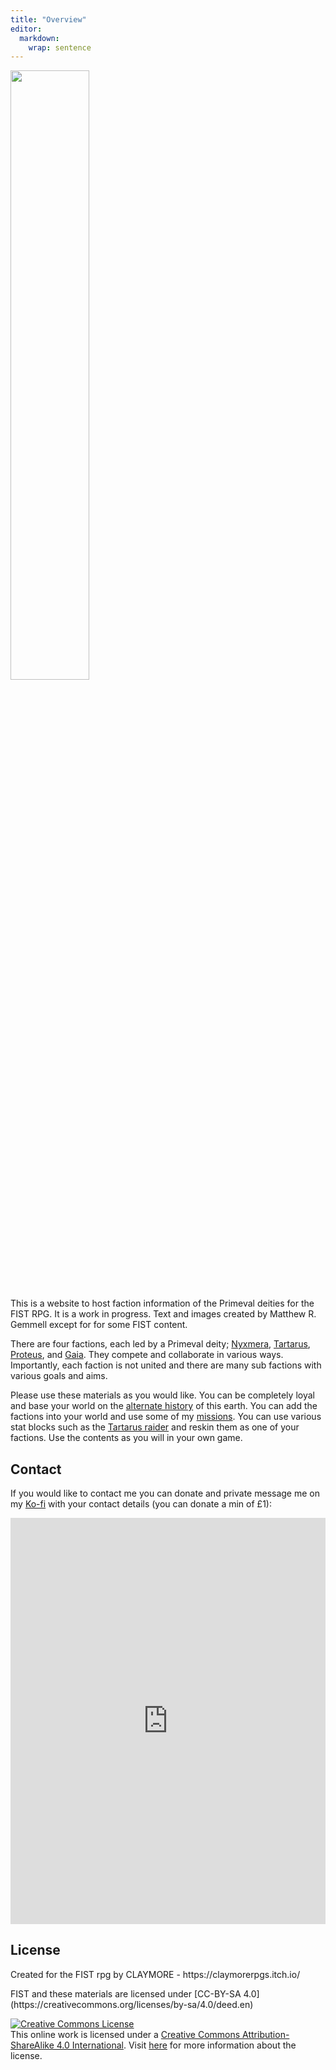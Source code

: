 ```yaml
---
title: "Overview"
editor: 
  markdown: 
    wrap: sentence
---
```

![](images/primeval_deities.png){width=50% fig-align="center"}

This is a website to host faction information of the Primeval deities for the FIST RPG. It is a work in progress. Text and images created by Matthew R. Gemmell except for for some FIST content.

There are four factions, each led by a Primeval deity; [Nyxmera](nyxmera.qmd), [Tartarus](tartarus.qmd), [Proteus](proteus.qmd), and [Gaia](gaia.qmd).
They compete and collaborate in various ways.
Importantly, each faction is not united and there are many sub factions with various goals and aims.

Please use these materials as you would like.
You can be completely loyal and base your world on the [alternate history](/history.qmd) of this earth.
You can add the factions into your world and use some of my [missions](missions.qmd).
You can use various stat blocks such as the [Tartarus raider](/Tartarus/DOT_raiders.qmd#raider) and reskin them as one of your factions.
Use the contents as you will in your own game.

## Contact

If you would like to contact me you can donate and private message me on my [Ko-fi](https://ko-fi.com/waveofinspiration) with your contact details (you can donate a min of £1):

<p align="center"><iframe id='kofiframe' src='https://ko-fi.com/waveofinspiration/?hidefeed=true&widget=true&embed=true&preview=true' style='border:none;width:100%;padding:0px' height='650' title='waveofinspiration'></iframe>

## License {.unnumbered}

Created for the FIST rpg by CLAYMORE - https://claymorerpgs.itch.io/

FIST and these materials are licensed under \[CC-BY-SA 4.0\](https://creativecommons.org/licenses/by-sa/4.0/deed.en)

<a rel="license" href="https://creativecommons.org/licenses/by-sa/4.0/"><img src="https://licensebuttons.net/l/by-sa/4.0/88x31.png" alt="Creative Commons License" style="border-width:0"/></a><br />This online work is licensed under a <a rel="license" href="https://creativecommons.org/licenses/by-sa/4.0/">Creative Commons Attribution-ShareAlike 4.0 International</a>.
Visit [here](https://github.com/rstudio-education/datascience-box/blob/master/LICENSE.md) for more information about the license.

